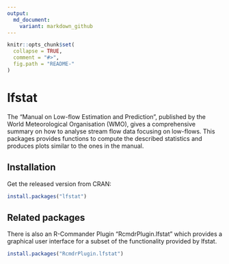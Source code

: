 ---
output:
  md_document:
    variant: markdown_github
---

<!-- README.md is generated from README.Rmd. Please edit that file -->

```{r, echo = FALSE}
knitr::opts_chunk$set(
  collapse = TRUE,
  comment = "#>",
  fig.path = "README-"
)
```



# lfstat

The "Manual on Low-flow Estimation and Prediction", published by the World Meteorological Organisation (WMO), gives a comprehensive summary on how to analyse stream flow data focusing on low-flows. This packages provides functions to compute the described statistics and produces plots similar to the ones in the manual.


## Installation

Get the released version from CRAN:

```R
install.packages("lfstat")
```

## Related packages

There is also an R-Commander Plugin "RcmdrPlugin.lfstat" which provides a graphical user interface for a subset of the functionality provided by lfstat.   

```R
install.packages("RcmdrPlugin.lfstat")
```

